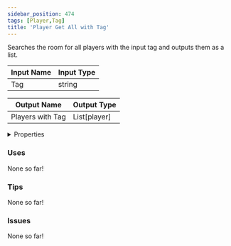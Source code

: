 ```yaml
---
sidebar_position: 474
tags: [Player,Tag]
title: 'Player Get All with Tag'
---
```


Searches the room for all players with the input tag and outputs them as a list.




<EsbSvg />

| Input Name | Input Type |
|-----------|-----------|
| Tag | string |

| Output Name | Output Type |
|-----------|-----------|
| Players with Tag | List[player] |


<details>
  <summary>Properties</summary>
  <div>
    <div>
    <table>
      <thead>
        <tr>
          <th>Is beta required?</th>
          <th>❌</th>
        </tr>
        <tr>
          <th>Is this chip a trolling risk?</th>
          <th>❌</th>
        </tr>
        <tr>
          <th>Is this chip a role assignment risk?</th>
          <th>❌</th>
        </tr>
        <tr>
          <th>Chip UUID</th>
          <th>8286a047-19a2-4ad0-bdec-833f35adf4f2</th>
        </tr>
      </thead>
    </table>
    </div>
  </div>
</details>

### Uses

None so far!

### Tips

None so far!

### Issues

None so far!